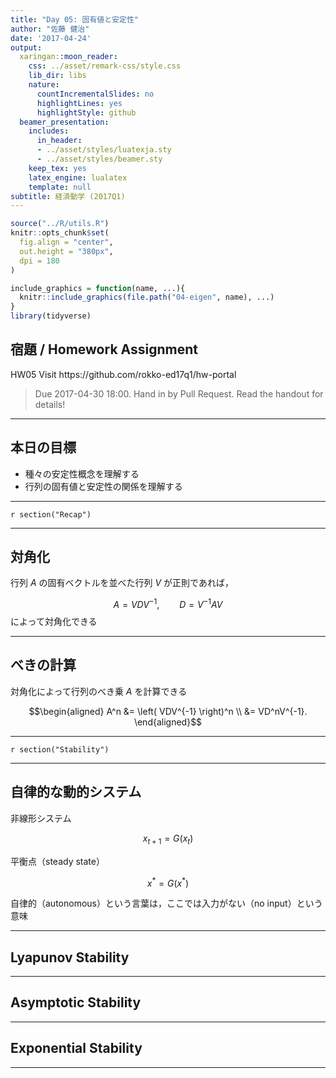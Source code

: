 ```yaml
---
title: "Day 05: 固有値と安定性"
author: "佐藤 健治"
date: '2017-04-24'
output:
  xaringan::moon_reader:
    css: ../asset/remark-css/style.css
    lib_dir: libs
    nature:
      countIncrementalSlides: no
      highlightLines: yes
      highlightStyle: github
  beamer_presentation:
    includes:
      in_header:
      - ../asset/styles/luatexja.sty
      - ../asset/styles/beamer.sty
    keep_tex: yes
    latex_engine: lualatex
    template: null
subtitle: 経済動学 (2017Q1)
---
```


```r
source("../R/utils.R")
knitr::opts_chunk$set(
  fig.align = "center",
  out.height = "380px",
  dpi = 180
)

include_graphics = function(name, ...){
  knitr::include_graphics(file.path("04-eigen", name), ...)
}
library(tidyverse)
```

## 宿題 / Homework Assignment

HW05
Visit https://github.com/rokko-ed17q1/hw-portal

> Due 2017-04-30 18:00.
> Hand in by Pull Request.
> Read the handout for details!


---

## 本日の目標

* 種々の安定性概念を理解する
* 行列の固有値と安定性の関係を理解する

---

`r section("Recap")`

---

## 対角化

行列 $A$ の固有ベクトルを並べた行列 $V$ が正則であれば，

$$A = VDV^{-1}, \qquad D = V^{-1}AV$$
によって対角化できる

---

## べきの計算

対角化によって行列のべき乗 $A$ を計算できる

$$\begin{aligned}
A^n 
&= \left(
  VDV^{-1}
\right)^n \\
&= VD^nV^{-1}.
\end{aligned}$$


---

`r section("Stability")`

---

## 自律的な動的システム

非線形システム

$$x_{t+1} = G(x_t)$$

平衡点（steady state）

$$x^* = G(x^*)$$

自律的（autonomous）という言葉は，ここでは入力がない（no input）という意味


---

## Lyapunov Stability


---

## Asymptotic Stability

---

## Exponential Stability 



---

##



